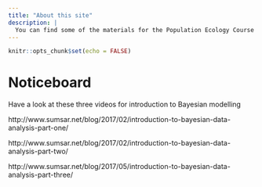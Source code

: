 ```yaml
---
title: "About this site"
description: |
  You can find some of the materials for the Population Ecology Course here
---
```


```r
knitr::opts_chunk$set(echo = FALSE)
```

# Noticeboard



Have a look at these three videos for introduction to Bayesian modelling

http://www.sumsar.net/blog/2017/02/introduction-to-bayesian-data-analysis-part-one/

http://www.sumsar.net/blog/2017/02/introduction-to-bayesian-data-analysis-part-two/

http://www.sumsar.net/blog/2017/05/introduction-to-bayesian-data-analysis-part-three/